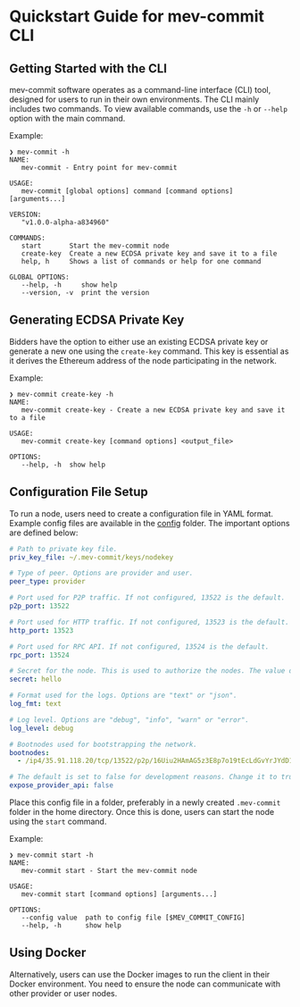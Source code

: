 # Quickstart Guide for mev-commit CLI

## Getting Started with the CLI

mev-commit software operates as a command-line interface (CLI) tool, designed for users to run in their own environments. The CLI mainly includes two commands. To view available commands, use the `-h` or `--help` option with the main command.

Example:

```
❯ mev-commit -h
NAME:
   mev-commit - Entry point for mev-commit

USAGE:
   mev-commit [global options] command [command options] [arguments...]

VERSION:
   "v1.0.0-alpha-a834960"

COMMANDS:
   start       Start the mev-commit node
   create-key  Create a new ECDSA private key and save it to a file
   help, h     Shows a list of commands or help for one command

GLOBAL OPTIONS:
   --help, -h     show help
   --version, -v  print the version
```

## Generating ECDSA Private Key

Bidders have the option to either use an existing ECDSA private key or generate a new one using the `create-key` command. This key is essential as it derives the Ethereum address of the node participating in the network.

Example:

```
❯ mev-commit create-key -h
NAME:
   mev-commit create-key - Create a new ECDSA private key and save it to a file

USAGE:
   mev-commit create-key [command options] <output_file>

OPTIONS:
   --help, -h  show help
```
## Configuration File Setup

To run a node, users need to create a configuration file in YAML format. Example config files are available in the [config](https://github.com/primevprotocol/mev-commit/tree/main/config) folder. The important options are defined below:

```yaml
# Path to private key file.
priv_key_file: ~/.mev-commit/keys/nodekey

# Type of peer. Options are provider and user.
peer_type: provider

# Port used for P2P traffic. If not configured, 13522 is the default.
p2p_port: 13522

# Port used for HTTP traffic. If not configured, 13523 is the default.
http_port: 13523

# Port used for RPC API. If not configured, 13524 is the default.
rpc_port: 13524

# Secret for the node. This is used to authorize the nodes. The value doesnt matter as long as it is sufficiently unique. It is signed using the private key.
secret: hello

# Format used for the logs. Options are "text" or "json".
log_fmt: text

# Log level. Options are "debug", "info", "warn" or "error".
log_level: debug

# Bootnodes used for bootstrapping the network.
bootnodes:
  - /ip4/35.91.118.20/tcp/13522/p2p/16Uiu2HAmAG5z3E8p7o19tEcLdGvYrJYdD1NabRDc6jmizDva5BL3

# The default is set to false for development reasons. Change it to true if you wish to accept bids on your provider instance
expose_provider_api: false
```

Place this config file in a folder, preferably in a newly created `.mev-commit` folder in the home directory. Once this is done, users can start the node using the `start` command.

Example:

```
❯ mev-commit start -h
NAME:
   mev-commit start - Start the mev-commit node

USAGE:
   mev-commit start [command options] [arguments...]

OPTIONS:
   --config value  path to config file [$MEV_COMMIT_CONFIG]
   --help, -h      show help
```

## Using Docker

Alternatively, users can use the Docker images to run the client in their Docker environment. You need to ensure the node can communicate with other provider or user nodes.
